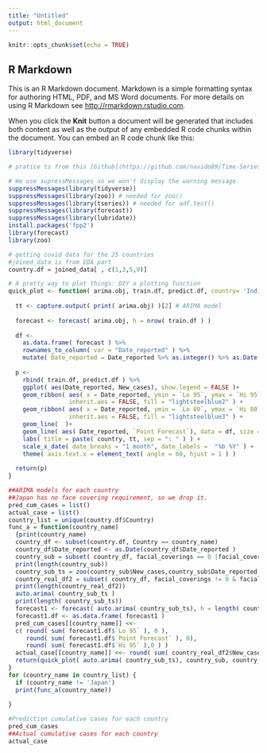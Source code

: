 ```yaml
---
title: "Untitled"
output: html_document
---
```


```r
knitr::opts_chunk$set(echo = TRUE)
```

## R Markdown

This is an R Markdown document. Markdown is a simple formatting syntax for authoring HTML, PDF, and MS Word documents. For more details on using R Markdown see <http://rmarkdown.rstudio.com>.

When you click the **Knit** button a document will be generated that includes both content as well as the output of any embedded R code chunks within the document. You can embed an R code chunk like this:

```r
library(tidyverse)
```

```r
# pratice ts from this [Github](https://github.com/navido89/Time-Series-Analysis-ARIMA-Model-Covid19-Predictions)

# We use supressMessages so we won't display the warning message. 
suppressMessages(library(tidyverse))
suppressMessages(library(zoo)) # needed for zoo()
suppressMessages(library(tseries)) # needed for adf.test()
suppressMessages(library(forecast))
suppressMessages(library(lubridate))
install.packages('fpp2')
library(forecast)
library(zoo)
```

```r
# getting covid data for the 25 countries
#joined_data is from EDA part
country.df = joined_data[ , c(1,3,5,9)]
```



```r
# A pretty way to plot things: DIY a plotting function
quick_plot <- function( arima.obj, train.df, predict.df, country= 'India' ){
  
  tt <- capture.output( print( arima.obj) )[2] # ARIMA model 
  
  forecast <- forecast( arima.obj, h = nrow( train.df ) )
  
  df <- 
    as.data.frame( forecast ) %>% 
    rownames_to_column( var = "Date_reported" ) %>% 
    mutate( Date_reported = Date_reported %>% as.integer() %>% as.Date() )
  
  p <- 
    rbind( train.df, predict.df ) %>% 
    ggplot( aes(Date_reported, New_cases), show.legend = FALSE )+
    geom_ribbon( aes( x = Date_reported, ymin = `Lo 95`, ymax = `Hi 95` ), data = df,
                 inherit.aes = FALSE, fill = "lightsteelblue2" ) +
    geom_ribbon( aes( x = Date_reported, ymin = `Lo 80`, ymax = `Hi 80` ), data = df,
                 inherit.aes = FALSE, fill = "lightsteelblue3" ) +
    geom_line(  )+
    geom_line( aes( Date_reported, `Point Forecast`), data = df, size = 1, color = "purple" ) +
    labs( title = paste( country, tt, sep = ": " ) ) +
    scale_x_date( date_breaks = "1 month", date_labels =  "%b %Y" ) +
    theme( axis.text.x = element_text( angle = 60, hjust = 1 ) )
  
  return(p)
}
```




```r
##ARIMA models for each country
##Japan has no face covering requirement, so we drop it.
pred_cum_cases = list()
actual_case = list()
country_list = unique(country.df$Country)
func_a = function(country_name)
  {print(country_name)
  country_df <- subset(country.df, Country == country_name)
  country_df$Date_reported <- as.Date(country_df$Date_reported )
  country_sub = subset( country_df, facial_coverings == 0 |facial_coverings == 1)
  print(length(country_sub))
  country_sub_ts = zoo(country_sub$New_cases,country_sub$Date_reported ) 
  country_real_df2 = subset( country_df, facial_coverings != 0 & facial_coverings != 1)
  print(length(country_real_df2))
  auto.arima( country_sub_ts )
  print(length( country_sub_ts))
  forecast1 <- forecast( auto.arima( country_sub_ts), h = length( country_sub_ts) )
  forecast1.df <- as.data.frame( forecast1 )
  pred_cum_cases[[country_name]] <<- 
  c( round( sum( forecast1.df$`Lo 95` ), 0 ), 
     round( sum( forecast1.df$`Point Forecast` ), 0),
     round( sum( forecast1.df$`Hi 95` ),0 ) ) 
  actual_case[[country_name]] <<- round( sum( country_real_df2$New_cases ), 0 )
  return(quick_plot( auto.arima( country_sub_ts), country_sub, country_real_df2, country_name))
}
for (country_name in country_list) {
  if (country_name != 'Japan')
  print(func_a(country_name))
  
}
```

```r
#Prediction cumulative cases for each country
pred_cum_cases
##Actual cumulative cases for each country
actual_case
```






